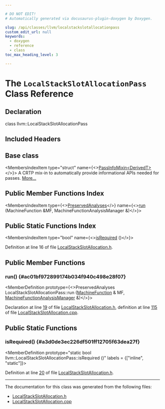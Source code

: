 ```yaml
---

# DO NOT EDIT!
# Automatically generated via docusaurus-plugin-doxygen by Doxygen.

slug: /api/classes/llvm/localstackslotallocationpass
custom_edit_url: null
keywords:
  - doxygen
  - reference
  - class
toc_max_heading_level: 3

---
```





# The `LocalStackSlotAllocationPass` Class Reference

<DoxygenPage pluginConfig={pluginConfig}>



## Declaration

<CodeBlock>class llvm::LocalStackSlotAllocationPass</CodeBlock>

## Included Headers

<IncludesList>
<IncludesListItem
  filePath="llvm/CodeGen/LocalStackSlotAllocation.h"
  permalink="/docs/api/files/include/include/llvm/include/llvm/codegen/localstackslotallocation-h"
  isLocal="true" />
</IncludesList>

## Base class

<MembersIndex>

<MembersIndexItem
  type="struct"
  name={<><a href="/docs/api/structs/llvm/passinfomixin">PassInfoMixin&lt;DerivedT&gt;</a></>}>
A CRTP mix-in to automatically provide informational APIs needed for passes. <a href="/docs/api/structs/llvm/passinfomixin/#details">More...</a>
</MembersIndexItem>

</MembersIndex>

## Public Member Functions Index

<MembersIndex>

<MembersIndexItem
  type={<><a href="/docs/api/classes/llvm/preservedanalyses">PreservedAnalyses</a></>}
  name={<><a href="#ac01bf972899174b034f940c498e28f07">run</a> (MachineFunction &amp;MF, MachineFunctionAnalysisManager &amp;)</>}>
</MembersIndexItem>

</MembersIndex>

## Public Static Functions Index

<MembersIndex>

<MembersIndexItem
  type="bool"
  name={<><a href="#a3d0de3ec226df501ff12705f63dea27f">isRequired</a> ()</>}>
</MembersIndexItem>

</MembersIndex>


Definition at line 16 of file <a href="/docs/api/files/include/include/llvm/include/llvm/codegen/localstackslotallocation-h">LocalStackSlotAllocation.h</a>.

<SectionDefinition>

## Public Member Functions

### run() {#ac01bf972899174b034f940c498e28f07}

<MemberDefinition
  prototype={<>PreservedAnalyses LocalStackSlotAllocationPass::run (<a href="/docs/api/classes/llvm/machinefunction">MachineFunction</a> &amp; MF, <a href="/docs/api/namespaces/llvm/#a064825a8817522ca733ac413a7122d36">MachineFunctionAnalysisManager</a> &amp;)</>}>

Declaration at line <a href="/docs/api/files/include/include/llvm/include/llvm/codegen/localstackslotallocation-h/#l00019">19</a> of file <a href="/docs/api/files/include/include/llvm/include/llvm/codegen/localstackslotallocation-h">LocalStackSlotAllocation.h</a>, definition at line <a href="/docs/api/files/lib/lib/codegen/localstackslotallocation-cpp/#l00115">115</a> of file <a href="/docs/api/files/lib/lib/codegen/localstackslotallocation-cpp">LocalStackSlotAllocation.cpp</a>.
</MemberDefinition>

</SectionDefinition>

<SectionDefinition>

## Public Static Functions

### isRequired() {#a3d0de3ec226df501ff12705f63dea27f}

<MemberDefinition
  prototype="static bool llvm::LocalStackSlotAllocationPass::isRequired ()"
  labels = {["inline", "static"]}>

Definition at line <a href="/docs/api/files/include/include/llvm/include/llvm/codegen/localstackslotallocation-h/#l00020">20</a> of file <a href="/docs/api/files/include/include/llvm/include/llvm/codegen/localstackslotallocation-h">LocalStackSlotAllocation.h</a>.
</MemberDefinition>

</SectionDefinition>

<hr/>

The documentation for this class was generated from the following files:

<ul>
<li><a href="/docs/api/files/include/include/llvm/include/llvm/codegen/localstackslotallocation-h">LocalStackSlotAllocation.h</a></li>
<li><a href="/docs/api/files/lib/lib/codegen/localstackslotallocation-cpp">LocalStackSlotAllocation.cpp</a></li>
</ul>

</DoxygenPage>
